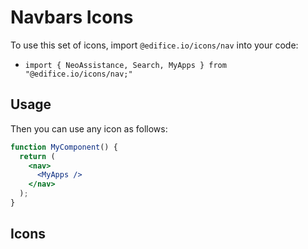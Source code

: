 

<Meta title="Icons/Nav Icons" />

# Navbars Icons

To use this set of icons, import `@edifice.io/icons/nav` into your code:

- `import { NeoAssistance, Search, MyApps } from "@edifice.io/icons/nav;"`

## Usage

Then you can use any icon as follows:

```jsx
function MyComponent() {
  return (
    <nav>
      <MyApps />
    </nav>
  );
}
```

## Icons

<Icons icons={icons} />
